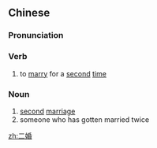 ==Chinese==
{{zh-forms}}

===Pronunciation===
{{zh-pron
|m=èrhūn
|cat=v,n
}}

===Verb===
{{zh-verb}}

# to [[marry]] for a [[second]] [[time]]

===Noun===
{{zh-noun}}

# [[second]] [[marriage]]
# someone who has gotten married twice

[[zh:二婚]]